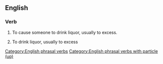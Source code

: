 ==English==

===Verb===
{{en-verb|head=[[liquor]] [[up]]|liquors up|liquoring up|liquored up}}

# {{transitive}} To cause someone to drink liquor, usually to excess.
# {{intransitive}} To drink liquor, usually to excess

[[Category:English phrasal verbs]]
[[Category:English phrasal verbs with particle (up)]]